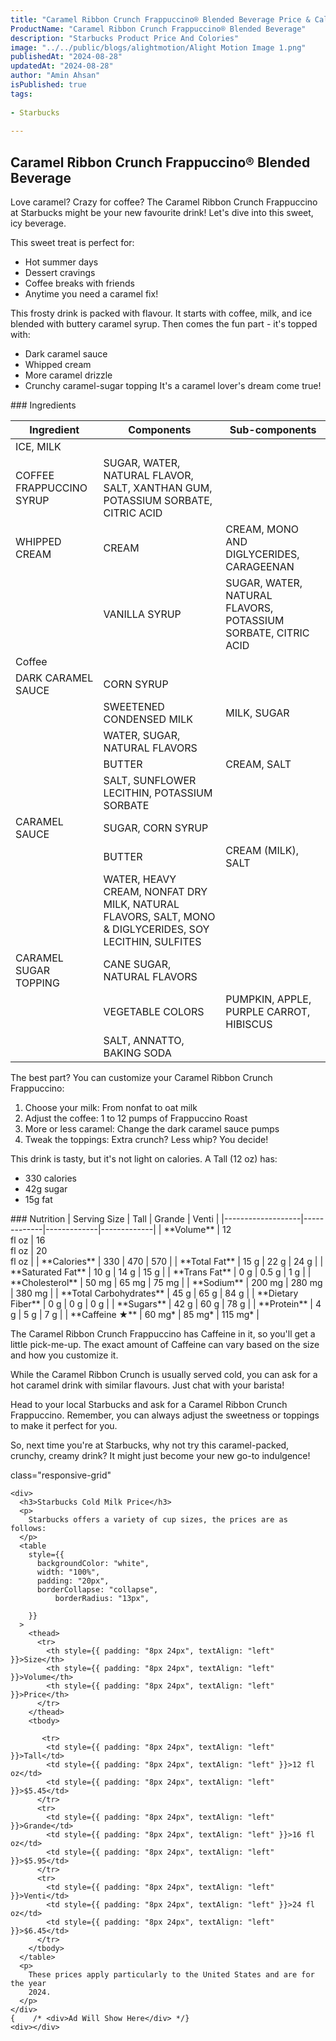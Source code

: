 ```yaml
---
title: "Caramel Ribbon Crunch Frappuccino® Blended Beverage Price & Calories"
ProductName: "Caramel Ribbon Crunch Frappuccino® Blended Beverage" 
description: "Starbucks Product Price And Colories"
image: "../../public/blogs/alightmotion/Alight Motion Image 1.png"
publishedAt: "2024-08-28"
updatedAt: "2024-08-28"
author: "Amin Ahsan"
isPublished: true
tags:
 
- Starbucks
      
---
```


 
## Caramel Ribbon Crunch Frappuccino® Blended Beverage 

Love caramel? Crazy for coffee? The Caramel Ribbon Crunch Frappuccino at Starbucks might be your new favourite drink! Let's dive into this sweet, icy beverage.

This sweet treat is perfect for:
- Hot summer days
- Dessert cravings
- Coffee breaks with friends
- Anytime you need a caramel fix!

This frosty drink is packed with flavour. It starts with coffee, milk, and ice blended with buttery caramel syrup. Then comes the fun part - it's topped with:
- Dark caramel sauce
- Whipped cream
- More caramel drizzle
- Crunchy caramel-sugar topping
It's a caramel lover's dream come true!

<div className="table-container">
### Ingredients

| Ingredient              | Components                                   | Sub-components  |
|-------------------------|----------------------------------------------|-----------------|
| ICE, MILK               |                           |                 |
| COFFEE FRAPPUCCINO SYRUP|  SUGAR, WATER, NATURAL FLAVOR, SALT, XANTHAN GUM, POTASSIUM SORBATE, CITRIC ACID                         |                 |
| WHIPPED CREAM    | CREAM                     | CREAM, MONO AND DIGLYCERIDES, CARAGEENAN                |
|                  | VANILLA SYRUP             |SUGAR, WATER, NATURAL FLAVORS, POTASSIUM SORBATE, CITRIC ACID                 |
| Coffee           |                           |                 |
|DARK CARAMEL SAUCE| CORN SYRUP                |                 |
|                  | SWEETENED CONDENSED MILK  | MILK, SUGAR     |
|                  | WATER, SUGAR, NATURAL FLAVORS|                   |
|                  | BUTTER                    | CREAM, SALT     |
|                  | SALT, SUNFLOWER LECITHIN, POTASSIUM SORBATE                           |                 |
| CARAMEL SAUCE    | SUGAR, CORN SYRUP         |                 |
|                  | BUTTER                    |CREAM (MILK), SALT                 |
|                  | WATER, HEAVY CREAM, NONFAT DRY MILK, NATURAL FLAVORS, SALT, MONO & DIGLYCERIDES, SOY LECITHIN, SULFITES                          |                 |
| CARAMEL SUGAR TOPPING| CANE SUGAR, NATURAL FLAVORS|                 |
|                  | VEGETABLE COLORS          |PUMPKIN, APPLE, PURPLE CARROT, HIBISCUS                 |
|                  | SALT, ANNATTO, BAKING SODA|                 |
</div>

The best part? You can customize your Caramel Ribbon Crunch Frappuccino:
1. Choose your milk: From nonfat to oat milk
2. Adjust the coffee: 1 to 12 pumps of Frappuccino Roast
3. More or less caramel: Change the dark caramel sauce pumps
4. Tweak the toppings: Extra crunch? Less whip? You decide!

This drink is tasty, but it's not light on calories. A Tall (12 oz) has:
- 330 calories
- 42g sugar
- 15g fat

<div className="table-container">
### Nutrition
| Serving Size      | Tall        | Grande      | Venti       |
|-------------------|-------------|-------------|-------------|
| **Volume**        | 12 <br/> fl oz | 16 <br/> fl oz | 20 <br/> fl oz |
| **Calories**      | 330         | 470         | 570         |
| **Total Fat**     | 15 g         | 22 g         | 24 g         |
| **Saturated Fat** | 10 g         | 14 g         | 15 g         |
| **Trans Fat**     | 0 g         | 0.5 g         | 1 g         |
| **Cholesterol**   | 50 mg        | 65 mg        | 75 mg        |
| **Sodium**        | 200 mg       | 280 mg       | 380 mg       |
| **Total Carbohydrates** | 45 g  | 65 g        | 84 g        |
| **Dietary Fiber** | 0 g         | 0 g         | 0 g         |
| **Sugars**        | 42 g        | 60 g         | 78 g        |
| **Protein**       | 4 g         | 5 g         | 7 g         |
| **Caffeine ★**    | 60 mg*       | 85 mg*       | 115 mg*       |
</div>



<style jsx>{`
  .table-container {
    overflow-x: auto;
    position: relative;
  }
  .table-container table {
    border-collapse: collapse;
    width: 30%;
  }
  .table-container th,
  .table-container td {
    border: 1px solid #ddd;
    padding: 2px;
    min-width: 30px;
    font-size: 11px;
  }
  .table-container th:first-child,
  .table-container td:first-child {
    position: sticky;
    left: 0;
    background-color: white;
    z-index: 1;
  }
  @media (max-width: 768px) {
    .table-container th:not(:first-child),
    .table-container td:not(:first-child) {
      min-width: 50px;
    }
  }
`}</style>

The Caramel Ribbon Crunch Frappuccino has Caffeine in it, so you'll get a little pick-me-up. The exact amount of Caffeine can vary based on the size and how you customize it.

While the Caramel Ribbon Crunch is usually served cold, you can ask for a hot caramel drink with similar flavours. Just chat with your barista!

Head to your local Starbucks and ask for a Caramel Ribbon Crunch Frappuccino. Remember, you can always adjust the sweetness or toppings to make it perfect for you.

So, next time you're at Starbucks, why not try this caramel-packed, crunchy, creamy drink? It might just become your new go-to indulgence!


 <style jsx>{`
  @media (min-width: 768px) {
    .responsive-grid {
      display: grid;
      grid-template-columns: 1fr 1fr;
    }
  }
`}</style>

<div
  style={{
    backgroundColor: "#cee3de",
    borderLeft: "3px solid #0c7556",
   padding: "20px",
    paddingTop: "13px", // Add padding to the top
        display: "grid",
        height: "fit-content",
      }} 
      
  class="responsive-grid"

>
    <div>
      <h3>Starbucks Cold Milk Price</h3>
      <p>
        Starbucks offers a variety of cup sizes, the prices are as follows:
      </p>
      <table
        style={{
          backgroundColor: "white",
          width: "100%",
          padding: "20px",
          borderCollapse: "collapse",
              borderRadius: "13px",
          
        }}
      >
        <thead>
          <tr>
            <th style={{ padding: "8px 24px", textAlign: "left" }}>Size</th>
            <th style={{ padding: "8px 24px", textAlign: "left" }}>Volume</th>
            <th style={{ padding: "8px 24px", textAlign: "left" }}>Price</th>
          </tr>
        </thead>
        <tbody>
  
           <tr>
            <td style={{ padding: "8px 24px", textAlign: "left" }}>Tall</td>
            <td style={{ padding: "8px 24px", textAlign: "left" }}>12 fl oz</td>
            <td style={{ padding: "8px 24px", textAlign: "left" }}>$5.45</td>
          </tr>
          <tr>
            <td style={{ padding: "8px 24px", textAlign: "left" }}>Grande</td>
            <td style={{ padding: "8px 24px", textAlign: "left" }}>16 fl oz</td>
            <td style={{ padding: "8px 24px", textAlign: "left" }}>$5.95</td>
          </tr>
          <tr>
            <td style={{ padding: "8px 24px", textAlign: "left" }}>Venti</td>
            <td style={{ padding: "8px 24px", textAlign: "left" }}>24 fl oz</td>
            <td style={{ padding: "8px 24px", textAlign: "left" }}>$6.45</td>
          </tr> 
        </tbody>
      </table>
      <p>
        These prices apply particularly to the United States and are for the year
        2024.
      </p>
    </div>
    {    /* <div>Ad Will Show Here</div> */}
    <div></div>
  </div>
